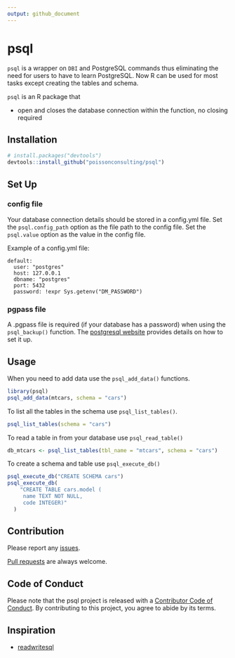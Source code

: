 ```yaml
---
output: github_document
---
```


# psql

<!-- badges: start -->
<!-- badges: end -->

`psql` is a wrapper on `DBI` and PostgreSQL commands thus eliminating the need for users to have to learn PostgreSQL. Now R can be used for most tasks except creating the tables and schema. 

`psql` is an R package that

- open and closes the database connection within the function, no closing required

## Installation

```r
# install.packages("devtools")
devtools::install_github("poissonconsulting/psql")
```

## Set Up

### config file

Your database connection details should be stored in a config.yml file. 
Set the `psql.config_path` option as the file path to the config file. 
Set the `psql.value` option as the value in the config file.

Example of a config.yml file:

```
default:
  user: "postgres"
  host: 127.0.0.1
  dbname: "postgres"
  port: 5432
  password: !expr Sys.getenv("DM_PASSWORD")
```

### pgpass file

A .pgpass file is required (if your database has a password) when using the `psql_backup()` function. 
The [postgresql website](https://www.postgresql.org/docs/current/libpq-pgpass.html) provides details on how to set it up.

## Usage

When you need to add data use the `psql_add_data()` functions. 

``` r
library(psql)
psql_add_data(mtcars, schema = "cars")
```

To list all the tables in the schema use `psql_list_tables()`.

``` r
psql_list_tables(schema = "cars")
```

To read a table in from your database use `psql_read_table()`

``` r
db_mtcars <- psql_list_tables(tbl_name = "mtcars", schema = "cars")
```

To create a schema and table use `psql_execute_db()`

``` r
psql_execute_db("CREATE SCHEMA cars")
psql_execute_db(
    "CREATE TABLE cars.model (
     name TEXT NOT NULL,
     code INTEGER)"
  )
```

## Contribution

Please report any [issues](https://github.com/poissonconsulting/psql/issues).

[Pull requests](https://github.com/poissonconsulting/psql/pulls) are always welcome.

## Code of Conduct

Please note that the psql project is released with a [Contributor Code of Conduct](https://contributor-covenant.org/version/2/1/CODE_OF_CONDUCT.html). By contributing to this project, you agree to abide by its terms.

## Inspiration

- [readwritesql](https://github.com/poissonconsulting/readwritesqlite)
